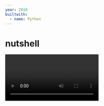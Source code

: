 ```yaml
---
year: 2018
builtwith:
  - name: Python
---
```


# nutshell

<Video n={0} float="left" marginRight="1em" />

There's a community of enthusiasts, mostly over at [Conwaylife](https://conwaylife.com/forums), that use programs like [Golly](https://golly.sourceforge.net) to explore *cellular automata:* simulations that put cells on a grid and make them interact with neighboring cells according to specific rules.

That's all there is to it, really, but the appeal is that even simple rules can give rise to hosts of crazy-complex interactions. The most-famous cellular automaton in this respect is Conway's Game of Life, devised by mathematician John Conway (RIP 2020) in the 1960s.

Conway's Game of Life is awesome, and you can look it up to find out more about how it works and why people like it. But there are a whole lot more CA out there to explore! So Golly, the software from earlier, actually lets you make up your own with a sort of built-in programming language: you can feed it a bunch of rules like "if a blue cell is surrounded by three yellow neighbors, it transitions into a yellow cell" and that translates into a whole cellular-automaton system for you to explore. But the problem's that this language is pretty primitive. It lets you describe any CA that Golly could possibly simulate, so it's definitely complete, but it's way lower-level than is helpful sometimes.

<Video n={1} float="right" marginLeft="1em" />

Personally, I had the idea one day to implement [Brainfuck](https://esolangs.org/wiki/Brainfuck) as a cellular automaton. But doing it in Golly's CA language would have me writing about a thousand lines of code by hand, most of them redundant... and, boy, does that sound exhausting. So I wrote 3,415 lines of code instead.

To the right is the very first rule ... [todo: complete]
